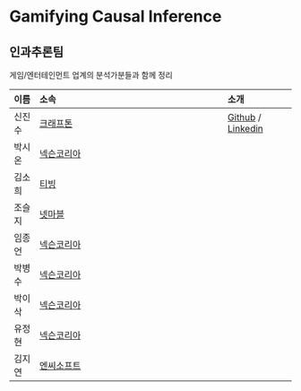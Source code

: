 # Gamifying Causal Inference {.unnumbered}

## 인과추론팀 
게임/엔터테인먼트 업계의 분석가분들과 함께 정리

| 이름   |                                     소속 |           소개|
|:-----  |:----------------------------------------|:--------------|
| 신진수 |  [크래프톤](https://www.krafton.com/)  |  [Github](https://github.com/CausalInferenceLab) / [Linkedin](https://www.linkedin.com/in/jinsoo-shin-436060162/) |
| 박시온 |  [넥슨코리아](https://www.krafton.com/)  |  |
| 김소희 |  [티빙](https://www.krafton.com/)  |  |
| 조슬지 |  [넷마블](https://www.krafton.com/)  |  |
| 임종언 |  [넥슨코리아](https://company.nexon.com/kr/)  |  |
| 박병수 |  [넥슨코리아](https://company.nexon.com/kr/)  |  |
| 박이삭 |  [넥슨코리아](https://company.nexon.com/kr/)  |  |
| 유정현 |  [넥슨코리아](https://company.nexon.com/kr/)  |  |
| 김지연 |  [엔씨소프트](https://kr.ncsoft.com/kr/index.do)  |  |